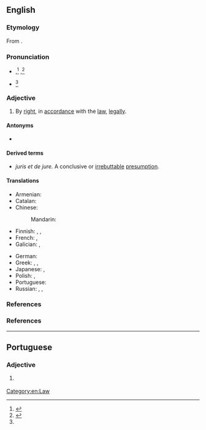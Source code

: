 ==English==
{{wikipedia}}

===Etymology===
From {{etyl|la|en}} {{m|la|dē||from}} {{m|la|iūre||law}}.

===Pronunciation===
* {{a|US}} {{IPA|/deɪ ˈd͡ʒʊɹi/|lang=en}},<ref name="OALD8">{{cite-web |title=Archived copy |url=http://oald8.oxfordlearnersdictionaries.com/dictionary/de-jure |accessdate=9 October 2012 |archiveurl=https://web.archive.org/web/20130104165438/http://oald8.oxfordlearnersdictionaries.com/dictionary/de-jure |archivedate=4 January 2013 }}</ref> {{IPAchar|/deɪ ˈd͡ʒʊəɹeɪ/|lang=en}},<ref>{{R:Dictionary.com}}</ref> {{IPAchar|/di ˈd͡ʒʊɹi/|/di ˈd͡ʒʊɹ/|/di ˈʒʊɹ/|lang=en}}
* {{a|UK}} {{IPA|/deɪ ˈd͡ʒʊəɹi/|lang=en}}<ref name="OALD8"></ref>
<!--
some places also {{IPA|/deɪ ˈjʊəɹeɪ/}}, /deɪ ˈd͡ʒʊɹ/, /deɪ ˈʒʊɹ/ ?
-->{{attention|en|see the question above ^}}

===Adjective===
{{en-adj|-|head=de jure}}

# By [[right]], in [[accordance]] with the [[law]], [[legally]].

====Antonyms====
* {{l|en|de facto}}

====Derived terms====
* ''juris et de jure.'' A conclusive or [[irrebuttable]] [[presumption]].

====Translations====
{{trans-top|by right}}
* Armenian: {{t+|hy|դե յուրե}}
* Catalan: {{t+|ca|de iure}}
* Chinese:
*: Mandarin: {{t|cmn|法律意义上的}}
* Finnish: {{t+|fi|de jure}}, {{t|fi|[[laki|lain]] [[mukaan]]}}, {{t+|fi|laillisesti}}
* French: {{t+|fr|de jure}}, {{t+|fr|de droit}}
* Galician: {{t|gl|de dereito}}, {{t|gl|de jure}}
{{trans-mid}}
* German: {{t+|de|de jure}}
* Greek: {{t|el|εκ του νόμου}}, {{t+|el|ντε γιούρε}}, {{t+|el|αυτοδικαίως}}
* Japanese: {{t|ja|デ・ジュリ|tr=de-juri|sc=Jpan}}, {{t|ja|法律上|tr=ほうりつじょうの, hōritsujō no|alt=法律上の|sc=Jpan}}
* Polish: {{t|pl|wedle prawa}}, {{t+|pl|de iure}}
* Portuguese: {{t+|pt|de jure}}
* Russian: {{t+|ru|де-ю́ре|tr=dɛ-júrɛ}}, {{t+|ru|юриди́ческий}}, {{t+|ru|право|alt=по пра́ву}}
{{trans-bottom}}

===References===
{{cite-book
|author=John Bouvier
|authorlink=John Bouvier
|chapter=
|editor=Francis Rawle|editors=
|title=Bouvier's Law Dictionary and Concise Encyclopedia
|url=https://hdl.handle.net/2027/coo1.ark:/13960/t2w389w77

|archiveurl=
|archivedate=
|edition=8th
|location=Kansas City, MO
|publisher=Vernon Law Book Company
|year=1914
|volume=2
|section=Juris et de jure
|page=1760|pages=
|pageurl=https://hdl.handle.net/2027/coo1.ark:/13960/t2w389w77?urlappend=%3Bseq=596
|isbn=
|oclc=875212404
|text=}}

===References===
<references/>

[[Category:en:Law]]

----

==Portuguese==

===Adjective===
{{pt-adj|pl=de jure}}

# {{l|en|de jure}} {{gloss|according to the law}}
